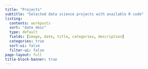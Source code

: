 ```yaml
---
title: "Projects"
subtitle: "Selected data science projects with available R code"
listing:
  contents: workposts
  sort: "date desc"
  type: default
  fields: [image, date, title, categories, description]
  categories: true
  sort-ui: false
  filter-ui: false
page-layout: full
title-block-banner: true
---
```

